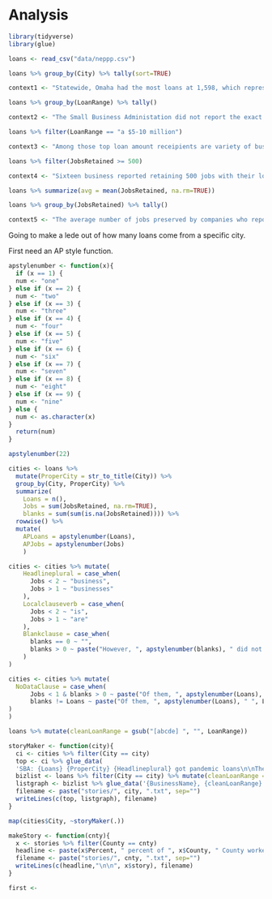 # Analysis

```r
library(tidyverse)
library(glue)
```

```r
loans <- read_csv("data/neppp.csv")
```

```r
loans %>% group_by(City) %>% tally(sort=TRUE)
```

```r
context1 <- "Statewide, Omaha had the most loans at 1,598, which represented 38 percent of all loans given to Nebraska businesses. Lincoln (672), Grand Island, (147), Kearney (116) and Norfolk (89) rounded out the top 5."
```

```r
loans %>% group_by(LoanRange) %>% tally()
```

```r
context2 <- "The Small Business Administation did not report the exact amount each business took out in loans, offering a range that the loan fell into. Only loans of $150,000 or more were reported.\n\nOf the 4,179 loans, 2,394 of them were for the lowest range, $150,000 to $350,000. Statewide, 36 businesses got loans of $5 million to $10 million."
```

```r
loans %>% filter(LoanRange == "a $5-10 million")
```

```r
context3 <- "Among those top loan amount receipients are variety of businesses, mostly based in eastern Nebraska. Several are medical companies, such as the Kearney Regional Medical Center and the Nebraska Orthopaedic Hospital in Omaha. Rotella's Italian Bakery claimed to have retained 466 jobs with their upper range loan. Several agriculture industry businesses also topped the list."
```

```r
loans %>% filter(JobsRetained >= 500)
```

```r
context4 <- "Sixteen business reported retaining 500 jobs with their loans, the highest amount disclosed by federal regulators."
```

```r
loans %>% summarize(avg = mean(JobsRetained, na.rm=TRUE))

loans %>% group_by(JobsRetained) %>% tally()
```

```r
context5 <- "The average number of jobs preserved by companies who reported that number is 51. However, 106 Nebraska companies said they retained zero workers with the loan. Another 644 left the question blank on their application."
```



Going to make a lede out of how many loans come from a specific city. 

First need an AP style function.

```r
apstylenumber <- function(x){
  if (x == 1) {
  num <- "one"
} else if (x == 2) {
  num <- "two"
} else if (x == 3) {
  num <- "three"
} else if (x == 4) {
  num <- "four"
} else if (x == 5) {
  num <- "five"
} else if (x == 6) {
  num <- "six"
} else if (x == 7) {
  num <- "seven"
} else if (x == 8) {
  num <- "eight"
} else if (x == 9) {
  num <- "nine"
} else {
  num <- as.character(x)
}
  return(num)
}
```

```r
apstylenumber(22)
```


```r
cities <- loans %>% 
  mutate(ProperCity = str_to_title(City)) %>% 
  group_by(City, ProperCity) %>% 
  summarize(
    Loans = n(), 
    Jobs = sum(JobsRetained, na.rm=TRUE), 
    blanks = sum(sum(is.na(JobsRetained)))) %>% 
  rowwise() %>% 
  mutate(
    APLoans = apstylenumber(Loans), 
    APJobs = apstylenumber(Jobs)
    )
```
```r
cities <- cities %>% mutate(
    Headlineplural = case_when(
      Jobs < 2 ~ "business",
      Jobs > 1 ~ "businesses"
    ),
    Localclauseverb = case_when(
      Jobs < 2 ~ "is",
      Jobs > 1 ~ "are"
    ),
    Blankclause = case_when(
      blanks == 0 ~ "",
      blanks > 0 ~ paste("However, ", apstylenumber(blanks), " did not report information about jobs preserved with the loan.", sep="")
    )
)
```

```r
cities <- cities %>% mutate(
  NoDataClause = case_when(
      Jobs < 1 & blanks > 0 ~ paste("Of them, ", apstylenumber(Loans), " ", Localclauseverb, " from ", ProperCity, ". However, the business provided no information about the number of jobs preserved.", sep=""), 
      blanks != Loans ~ paste("Of them, ", apstylenumber(Loans), " ", Localclauseverb, " from ", ProperCity, " and those businesses claimed in their loan paperwork to have preserved ", apstylenumber(Jobs), " jobs with that money.", " ", Blankclause, sep="")
)
)
```


```r
loans %>% mutate(cleanLoanRange = gsub("[abcde] ", "", LoanRange))
```


```r
storyMaker <- function(city){
  ci <- cities %>% filter(City == city)
  top <- ci %>% glue_data(
  'SBA: {Loans} {ProperCity} {Headlineplural} got pandemic loans\n\nThe Small Business Administration on Monday released some details about 4,179 Nebraska businesses that took out Paycheck Protection Program loans of $150,000 or more.\n\n{NoDataClause}\n\n{context1}\n\n{context2}\n\n{context3}\n\n{context4}\n\n{context5}\n\n{ProperCity} loans reported by the SBA on Monday: ')
  bizlist <- loans %>% filter(City == city) %>% mutate(cleanLoanRange = gsub("[abcde] ", "", LoanRange)) %>% arrange(BusinessName)
  listgraph <- bizlist %>% glue_data('{BusinessName}, {cleanLoanRange}. ')
  filename <- paste("stories/", city, ".txt", sep="")
  writeLines(c(top, listgraph), filename)
}
```

```r
map(cities$City, ~storyMaker(.))
```



```r
makeStory <- function(cnty){
  x <- stories %>% filter(County == cnty)
  headline <- paste(x$Percent, " percent of ", x$County, " County workers have claimed unemployment during pandemic", sep="")
  filename <- paste("stories/", cnty, ".txt", sep="")
  writeLines(c(headline,"\n\n", x$story), filename)
}
```



```r
first <-  


```

